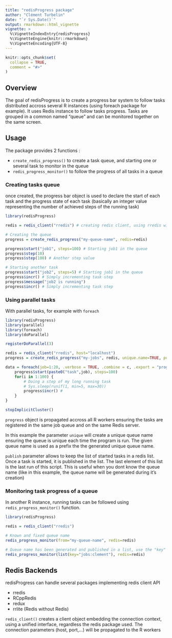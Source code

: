---
title: "redisProgress package"
author: "Clément Turbelin"
date: "`r Sys.Date()`"
output: rmarkdown::html_vignette
vignette: >
  %\VignetteIndexEntry{redisProgress}
  %\VignetteEngine{knitr::rmarkdown}
  %\VignetteEncoding{UTF-8}
---

```{r setup, include = FALSE}
knitr::opts_chunk$set(
  collapse = TRUE,
  comment = "#>"
)
```

## Overview

The goal of redisProgress is to create a progress bar system to follow tasks distributed accross several R instances (using foreach package for example). It uses Redis instance to follow tasks progress.
Tasks are grouped in a common named "queue" and can be monitored together on the same screen.

## Usage

The package provides 2 functions :
 
 - `create_redis_progress()` to create a task queue, and starting one or several task to monitor in the queue
 - `redis_progress_monitor()` to follow the progress of all tasks in a queue

### Creating tasks queue

once created, the progress bar object is used to declare the start of each task and the progress state of each task (basically an integer value representing the number of achieved steps of the running task)

```{r eval=FALSE}
library(redisProgress)

redis = redis_client("rredis") # creating redis client, using rredis with default parameters

# Creating the queue 
progress = create_redis_progress("my-queue-name", redis=redis)

progress$start("job1", steps=100) # Starting job1 in the queue
progress$step(10)
progress$step(100) # Another step value

# Starting another task
progress$start("job2", steps=5) # Starting job1 in the queue
progress$incr() # Simply incrementing task step
progress$message("job2 is running")
progress$incr() # Simply incrementing task step

```

### Using parallel tasks

With parallel tasks, for example with `foreach`

```{r eval=FALSE}
library(redisProgress)
library(parallel)
library(foreach)
library(doParallel)

registerDoParallel(3)

redis = redis_client("rredis", host="localhost")
progress = create_redis_progress("my-jobs", redis, unique.name=TRUE, publish = "jobs:clement")

data = foreach(job=1:20, .verbose = TRUE, .combine = c, .export = "progress") %dopar% {
    progress$start(paste0("task",job), steps=100)
    for(i in 1:100) {
        # Doing a step of my long running task
        # Sys.sleep(runif(1, min=5, max=30))
        progress$incr() # 
    }
}

stopImplicitCluster()
```
`progress` object is propagated accross all R workers ensuring the tasks are registered in the same 
job queue and on the same Redis server.

In this example the parameter `unique` will create a unique queue name ensuring the queue is unique each time the program is run. The given queue name is used as a prefix the the generated unique queue name.

`publish` parameter allows to keep the list of started tasks in a redis list. Once a task is started, it is published in the list. The last element of this list is the last run of this script. This is useful when you dont know the queue name (like in this example, the queue name will be generated during it's creation)

### Monitoring task progress of a queue

In another R instance, running tasks can be followed using `redis_progress_monitor()` function.

```{r eval=FALSE}
library(redisProgress)

redis = redis_client("rredis") 

# Known and fixed queue name
redis_progress_monitor(from="my-queue-name", redis=redis)

# Queue name has been generated and published in a list, use the "key" parameter in a list to get the real queue name from the list
redis_progress_monitor(list(key="jobs:clement"), redis=redis)

```

## Redis Backends

redisProgress can handle several packages implementing redis client API
 
- rredis
- RCppRedis
- redux
- rrlite (Redis without Redis)

`redis_client()` creates a client object embedding the connection context, using a unified interface, regardless the
redis package used. The connection parameters (host, port,...) will be propagated to the R workers


